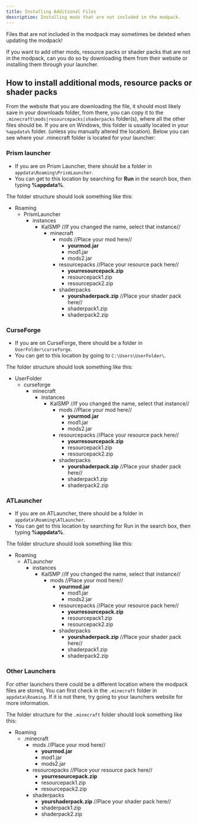 ---
title: Installing Additional Files
description: Installing mods that are not included in the modpack.
---


<Aside>Files that are not included in the modpack may sometimes be deleted when updating the modpack!</Aside>

If you want to add other mods, resource packs or shader packs that are not in the modpack, 
can you do so by downloading them from their website or installing them through your launcher.

## How to install additional mods, resource packs or shader packs

From the website that you are downloading the file, it should most likely save in your downloads folder,
from there, you can copy it to the `.minecraft\mods|resourcepacks|shaderpacks` folder(s), where all the other files should be.
If you are on Windows, this folder is usually located in your `%appdata%` folder. (unless you manually
altered the location). Below you can see where your .minecraft folder is located for your launcher:


### Prism launcher

- If you are on Prism Launcher, there should be a folder in `appdata\Roaming\PrismLauncher`.
- You can get to this location by searching for **Run** in the search box, then typing **%appdata%**.

The folder structure should look something like this:
<FileTree>

- Roaming
  - PrismLauncher
    - instances
      - KalSMP //If you changed the name, select that instance//
        - minecraft
          - mods //Place your mod here//
            - **yourmod.jar**
            - mod1.jar
            - mods2.jar
          - resourcepacks //Place your resource pack here//
            - **yourresourcepack.zip**
            - resourcepack1.zip
            - resourcepack2.zip
          - shaderpacks
            - **yourshaderpack.zip** //Place your shader pack here//
            - shaderpack1.zip
            - shaderpack2.zip

</FileTree>

### CurseForge

- If you are on CurseForge, there should be a folder in `UserFolder\curseforge`.
- You can get to this location by going to `C:\Users\UserFolder\`.

The folder structure should look something like this:
<FileTree>

- UserFolder
  - curseforge
    - minecraft 
      - instances
        - KalSMP //If you changed the name, select that instance//
          - mods //Place your mod here//
            - **yourmod.jar**
            - mod1.jar
            - mods2.jar
          - resourcepacks //Place your resource pack here//
            - **yourresourcepack.zip**
            - resourcepack1.zip
            - resourcepack2.zip
          - shaderpacks
            - **yourshaderpack.zip** //Place your shader pack here//
            - shaderpack1.zip
            - shaderpack2.zip

</FileTree>

### ATLauncher
- If you are on ATLauncher, there should be a folder in `appdata\Roaming\ATLauncher`.
- You can get to this location by searching for Run in the search box, then typing **%appdata%**.

The folder structure should look something like this:
<FileTree>

- Roaming
  - ATLauncher
    - instances
      - KalSMP //If you changed the name, select that instance//
        - mods //Place your mod here//
          - **yourmod.jar**
            - mod1.jar
            - mods2.jar
          - resourcepacks //Place your resource pack here//
            - **yourresourcepack.zip**
            - resourcepack1.zip
            - resourcepack2.zip
          - shaderpacks
            - **yourshaderpack.zip** //Place your shader pack here//
            - shaderpack1.zip
            - shaderpack2.zip

</FileTree>

### Other Launchers

For other launchers there could be a different location where the modpack files are stored,
You can first check in the `.minecraft` folder in `appdata\Roaming`. If it is not there,
try going to your launchers website for more information.

The folder structure for the `.minecraft` folder should look something like this:
<FileTree>

- Roaming
  - .minecraft
    - mods //Place your mod here//
      - **yourmod.jar**
      - mod1.jar
      - mods2.jar
    - resourcepacks //Place your resource pack here//
      - **yourresourcepack.zip**
      - resourcepack1.zip
      - resourcepack2.zip
    - shaderpacks
      - **yourshaderpack.zip** //Place your shader pack here//
      - shaderpack1.zip
      - shaderpack2.zip

</FileTree>